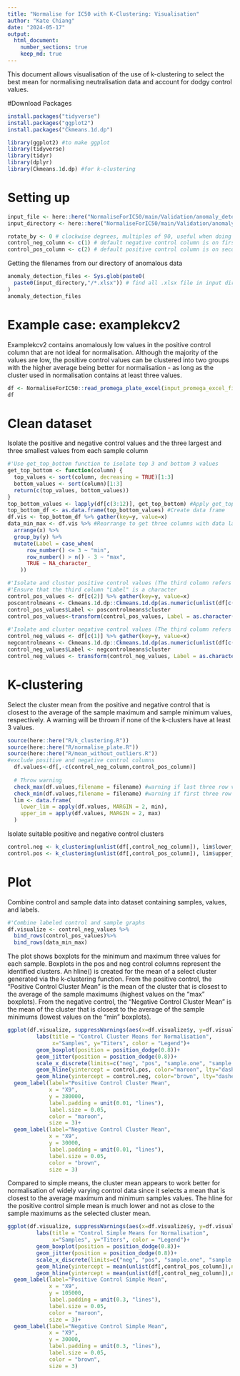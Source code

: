 ```yaml
---
title: "Normalise for IC50 with K-Clustering: Visualisation"
author: "Kate Chiang"
date: "2024-05-17"
output:
  html_document:
    number_sections: true
    keep_md: true
---
```


This document allows visualisation of the use of k-clustering to select the best mean for normalising neutralisation data and account for dodgy control values.  

#Download Packages
```r
install.packages("tidyverse")
install.packages("ggplot2")
install.packages("Ckmeans.1d.dp")

library(ggplot2) #to make ggplot
library(tidyverse)
library(tidyr)
library(dplyr)
library(Ckmeans.1d.dp) #for k-clustering
```

# Setting up
```r
input_file <- here::here("NormaliseForIC50/main/Validation/anomaly_detection/example1kcv2.xlsx") #CHANGE to example file in your directory for troubleshooting
input_directory <- here::here("NormaliseForIC50/main/Validation/anomaly_detection") #CHANGE this to directory of input .xlsx data files
```

```r
rotate_by <- 0 # clockwise degrees, multiples of 90, useful when doing 12 fold dilutions.
control_neg_column <- c(1) # default negative control column is on first column from the left
control_pos_column <- c(2) # default positive control column is on second column from the left
```
Getting the filenames from our directory of anomalous data
```r
anomaly_detection_files <- Sys.glob(paste0(
  paste0(input_directory,"/*.xlsx")) # find all .xlsx file in input directory
)
anomaly_detection_files
```
# Example case: examplekcv2
Examplekcv2 contains anomalously low values in the positive control column that are not ideal for normalisation. Although the majority of the values are low, the positive control values can be clustered into two groups with the higher average being better for normalisation - as long as the cluster used in normalisation contains at least three values. 
```r
df <- NormaliseForIC50::read_promega_plate_excel(input_promega_excel_file_path = "https://raw.githubusercontent.com/TKMarkCheng/NormaliseForIC50/main/Validation/anomaly_detection/example1kcv2.xlsx")
df
```

# Clean dataset
Isolate the positive and negative control values and the three largest and three smallest values from each sample column
```r
#'Use get_top_bottom function to isolate top 3 and bottom 3 values
get_top_bottom <- function(column) {
  top_values <- sort(column, decreasing = TRUE)[1:3]
  bottom_values <- sort(column)[1:3]
  return(c(top_values, bottom_values))
}
top_bottom_values <- lapply(df[c(3:12)], get_top_bottom) #Apply get_top_bottom function
top_bottom_df <- as.data.frame(top_bottom_values) #Create data frame
df.vis <- top_bottom_df %>% gather(key=y, value=x)
data_min_max <- df.vis %>% #Rearrange to get three columns with data labeled as 'min' or 'max'
  arrange(x) %>%
  group_by(y) %>%
  mutate(Label = case_when(
      row_number() <= 3 ~ "min",
      row_number() > n() - 3 ~ "max",
      TRUE ~ NA_character_
    ))

#'Isolate and cluster positive control values (The third column refers to which cluster the value belongs to)
#'Ensure that the third column "Label" is a character
control_pos_values <- df[c(2)] %>% gather(key=y, value=x)
poscontrolmeans <- Ckmeans.1d.dp::Ckmeans.1d.dp(as.numeric(unlist(df[c(2)])))
control_pos_values$Label <- poscontrolmeans$cluster
control_pos_values<-transform(control_pos_values, Label = as.character(Label)) #"Label" column is denoted as <character>
  
#'Isolate and cluster negative control values (The third column refers to which cluster the value belongs to)
control_neg_values <- df[c(1)] %>% gather(key=y, value=x)
negcontrolmeans <- Ckmeans.1d.dp::Ckmeans.1d.dp(as.numeric(unlist(df[c(1)])))
control_neg_values$Label <- negcontrolmeans$cluster
control_neg_values <- transform(control_neg_values, Label = as.character(Label)) #"Label" column is denoted as <character>
```

# K-clustering
Select the cluster mean from the positive and negative control that is closest to the average of the sample maximum and sample minimum values, respectively. A warning will be thrown if none of the k-clusters have at least 3 values.
```r
source(here::here("R/k_clustering.R"))
source(here::here("R/normalise_plate.R"))
source(here::here("R/mean_without_outliers.R"))
#exclude positive and negative control columns
  df.values<-df[,-c(control_neg_column,control_pos_column)]
  
  # Throw warning 
  check_max(df.values,filename = filename) #warning if last three row values are not the largest in the column 
  check_min(df.values,filename = filename) #warning if first three row values are not the smallest in the column 
  lim <- data.frame(
    lower_lim = apply(df.values, MARGIN = 2, min),
    upper_im = apply(df.values, MARGIN = 2, max)
  )
```
Isolate suitable positive and negative control clusters
```r
control.neg <- k_clustering(unlist(df[,control_neg_column]), lim$lower_lim, type = "negative", na.rm=TRUE) 
control.pos <- k_clustering(unlist(df[,control_pos_column]), lim$upper_im, type = "positive", na.rm=TRUE)
```

# Plot
Combine control and sample data into dataset containing samples, values, and labels.
```r
#'Combine labeled control and sample graphs
df.visualize <- control_neg_values %>%
  bind_rows(control_pos_values)%>%
  bind_rows(data_min_max)
```

The plot shows boxplots for the minimum and maximum three values for each sample. Boxplots in the pos and neg control columns represent the identified clusters. An hline() is created for the mean of a select cluster generated via the k-clustering function. From the positive control, the "Positive Control Cluster Mean" is the mean of the cluster that is closest to the average of the sample maximums (highest values on the "max" boxplots). From the negative control, the "Negative Control Cluster Mean" is the mean of the cluster that is closest to the average of the sample minimums (lowest values on the "min" boxplots).
```r
ggplot(df.visualize, suppressWarnings(aes(x=df.visualize$y, y=df.visualize$x, color=Label)))+
         labs(title = "Control Cluster Means for Normalisation",
              x="Samples", y="Titers", color = "Legend")+
         geom_boxplot(position = position_dodge(0.8))+
         geom_jitter(position = position_dodge(0.8))+
         scale_x_discrete(limits=c("neg", "pos", "sample.one", "sample.one.1", "sample.two", "NA.", "sample.three", "sample.three.1", "X9", "X10", "X11","X12"))+
         geom_hline(yintercept = control.pos, color="maroon", lty="dashed", lwd=1)+
         geom_hline(yintercept = control.neg, color="brown", lty="dashed", lwd=1)+
  geom_label(label="Positive Control Cluster Mean",
             x = "X9",
             y = 380000,
             label.padding = unit(0.01, "lines"),
             label.size = 0.05,
             color = "maroon",
             size = 3)+
  geom_label(label="Negative Control Cluster Mean",
             x = "X9",
             y = 30000,
             label.padding = unit(0.01, "lines"),
             label.size = 0.05,
             color = "brown",
             size = 3)
```

Compared to simple means, the cluster mean appears to work better for normalisation of widely varying control data since it selects a mean that is closest to the average maximum and minimum samples values. The hline for the positive control simple mean is much lower and not as close to the sample maximums as the selected cluster mean.
```r
ggplot(df.visualize, suppressWarnings(aes(x=df.visualize$y, y=df.visualize$x, color=Label)))+
         labs(title = "Control Simple Means for Normalisation",
              x="Samples", y="Titers", color = "Legend")+
         geom_boxplot(position = position_dodge(0.8))+
         geom_jitter(position = position_dodge(0.8))+
         scale_x_discrete(limits=c("neg", "pos", "sample.one", "sample.one.1", "sample.two", "NA.", "sample.three", "sample.three.1", "X9", "X10", "X11","X12"))+
         geom_hline(yintercept = mean(unlist(df[,control_pos_column]),na.rm=TRUE), color="maroon", lty="dashed", lwd=1)+
         geom_hline(yintercept = mean(unlist(df[,control_neg_column]),na.rm=TRUE), color="brown", lty="dashed", lwd=1)+
  geom_label(label="Positive Control Simple Mean",
             x = "X9",
             y = 105000,
             label.padding = unit(0.3, "lines"),
             label.size = 0.05,
             color = "maroon",
             size = 3)+
  geom_label(label="Negative Control Simple Mean",
             x = "X9",
             y = 30000,
             label.padding = unit(0.3, "lines"),
             label.size = 0.05,
             color = "brown",
             size = 3)
```
